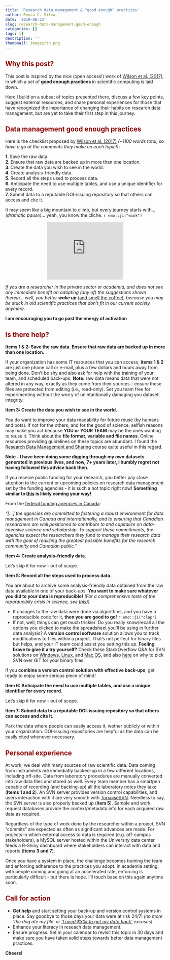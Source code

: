 ```yaml
---
title: 'Research data management & "good enough" practices'
author: Renzo C. Silva
date: '2019-08-23'
slug: research-data-management-good-enough
categories: []
tags: []
description: ''
thumbnail: images/tn.png
---
```


## <span style="color:darkred">Why this post?</span>
  
This post is inspired by the nice (open access!) work of [Wilson et al. (2017)](https://doi.org/10.1371/journal.pcbi.1005510), in which a set of **good enough practices** in scientific computing is laid down. 

Here I build on a subset of topics presented there, discuss a few key points, suggest external resources, and share personal experiences for those that have recognized the importance of changing their habits on research data management, but are yet to take their first step in this journey.

## <span style="color:darkred">Data management good enough practices</span>

Here is the checklist proposed by [Wilson et al. (2017)](https://doi.org/10.1371/journal.pcbi.1005510)  *(~1100 words total, so have a go at the comments they make on each topic!)*:

**1. **Save the raw data.  
**2. **Ensure that raw data are backed up in more than one location.  
**3. **Create the data you wish to see in the world.  
**4. **Create analysis-friendly data.  
**5. **Record all the steps used to process data.  
**6. **Anticipate the need to use multiple tables, and use a unique identifier for every record.  
**7. **Submit data to a reputable DOI-issuing repository so that others can access and cite it.  

It may seem like a big mountain to climb, but every journey starts with...*(dramatic pause)*... yeah, you know the cliche. `r emo::ji("wink")` 

<p align = 'center'><iframe src="https://giphy.com/embed/oQBGUspHX6JNe" width="240" height="180" frameBorder="0" class="giphy-embed" allowFullScreen></iframe><p><a href="https://giphy.com/gifs/scary-climb-aligator-oQBGUspHX6JNe"></a></p></p>

*If you are a researcher in the private sector or academia, and does not see any immediate benefit on adopting (any of) the suggestions shown therein... well, you better **wake up** *[(and smell the coffee)](https://www.youtube.com/watch?v=5mDrPKFsDVE)*, because you may be stuck in old scientific practices that don't fit in our current society anymore.*  

**I am encouraging you to go past the energy of activation**

## <span style="color:darkred">Is there help?</span>

**Items 1 & 2: Save the raw data. Ensure that raw data are backed up in more than one location.**  

If your organization has some IT resources that you can access, **items 1 & 2** are just one phone call or e-mail, plus a few dollars and hours away from being done. Don't be shy and also ask for help with the training of your team, and scheduled back-ups. **Note:** raw data means data that were not altered in any way, exactly as they come from their sources - ensure these files are protected from editing (i.e., read-only). Set you team free for experimenting without the worry of unintantionally damaging you dataset integrity.
  
  
**Item 3: Create the data you wish to see in the world.**  

You do want to improve your data readability for future reuse (by humans and bots). If not for the others, and for the good of science, selfish reasons may make you act because **YOU or YOUR TEAM** may be the ones wanting to reuse it. Think about the **file format, variable and file names**. Online resources providing guidelines on these topics are abundant. I found the [Research Data Management and Sharing](https://www.coursera.org/learn/data-management) course quite useful in this regard.

**Note - I have been doing some digging through my own datasets generated in previous lives, and now, 7+ years later, I humbly regret not having followed this advice back then.** 

If you receive public funding for your research, you better pay close attention to the current or upcoming policies on research data management set by the funding agencies - it is such a hot topic right now! **Something similar to [this](http://www.dcc.ac.uk/sites/default/files/documents/resource/DMP/DMP_Checklist_2013.pdf) is likely coming your way!** 

From the [federal funding agencies in Canada](http://www.science.gc.ca/eic/site/063.nsf/eng/h_547652FB.html): 


*"[...] the agencies are committed to fostering a robust environment for data management in Canada and internationally, and to ensuring that Canadian researchers are well positioned to contribute to and capitalize on data-intensive science and scholarship. To support these commitments, the agencies expect the researchers they fund to manage their research data with the goal of realizing the greatest possible benefits for the research community and Canadian public."*  
  
    
**Item 4: Create analysis-friendly data.**   

Let's skip it for now - out of scope.     
  
  
**Item 5: Record all the steps used to process data.** 

You are about to archive some analysis-friendly data obtained from the raw data available in one of your back-ups. **You want to make sure whatever you did to your data is reproducible!** *(For a comprehensive taste of the reporducibily crisis in science, see [this](https://www.nature.com/collections/prbfkwmwvz)))*  

- If changes to the raw data were done via algorithms, and you have a reproducible code for it, **then you are good to go!** `r emo::ji("clap")`  
- If not, well, things can get much trickier. Do you really know/recall all the options you clicked to make the spreadsheet you'll be using in further data analysis? A **version control software** solution allows you to track modifications to files within a project. That's not perfect for binary files but helps, and your IT team could assist you setting this up. **Feeling brave to give it a try yourself?** Check these StackOverflow Q&A for SVN solutions on [Windows](https://stackoverflow.com/questions/3376742/setup-an-svn-server), [Linux](https://stackoverflow.com/questions/60736/how-to-set-up-a-subversion-svn-server-on-gnu-linux-ubuntu), and [Mac OS](https://stackoverflow.com/questions/12530085/how-to-setup-svn-on-mac-os-x-10-8-2), and also [here](https://svnvsgit.com/) on why to pick SVN over GIT for your binary files. 
  
If you **combine a version control solution with effective back-ups**, get ready to enjoy some serious piece of mind! 
  
  
**Item 6: Anticipate the need to use multiple tables, and use a unique identifier for every record.**  

Let's skip it for now - out of scope.  
  
  
**Item 7: Submit data to a reputable DOI-issuing repository so that others can access and cite it.**  

Park the data where people can easily access it, wether publicly or within your organization. DOI-issuing repositories are helpful as the data can be easily cited whenever necessary. 


## <span style="color:darkred">Personal experience</span>

At work, we deal with many sources of raw scientific data. Data coming from instruments are immediatly backed-up in a few different locations, including off-site. Data from laboratory procedures are manually converted into raw data files and stored as well. Every team member has a smartpen capable of recording (and backing-up) all the laboratory notes they take (**Items 1 and 2**). An SVN server provides version control capabilities, and users interaction with it are very smooth with [TorsoiseSVN](https://tortoisesvn.net/). Needless to say, the SVN server is also properly backed up (**Item 5**). Sample and work request databases provide the context/metadata info for each acquired raw data as required. 

Regardless of the type of work done by the researcher within a project, SVN "commits" are expected as often as significant advances are made. For projects in which external access to data is required (e.g. off-campus stakeholders), a MySQL server hosted within the University data center feeds a R-Shiny dashboard where stakeholders can interact with data and reports (**Items 3 and 7**). 

Once you have a system in place, the challenge becomes training the team and enforcing adherence to the practices you adopt. In academia setting, with people coming and going at an accelerated rate, enforcing is particularly difficult - but there is hope. I'll touch base on this again anytime soon. 

## <span style="color:darkred">Call for action</span>

- **Get help** and start setting your back-up and version control systems in place. Say goodbye to those days your data were at risk 24/7! *(no more 'the dog ate my file' or ['I need $30k to get my data back'](https://www.us-cert.gov/Ransomware) excuses)*
- Enhance your literacy in reseach data management. 
- Ensure progress. Set in your calendar to revisit this topic in 30 days and make sure you have taken solid steps towards better data management practices. 

**Cheers!**


